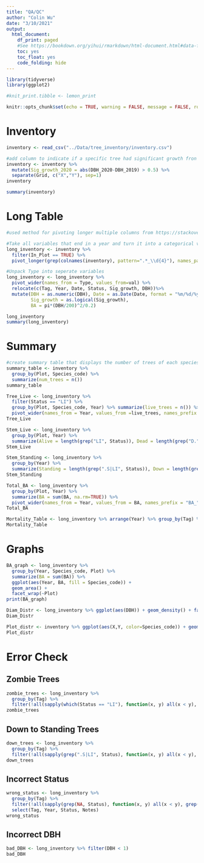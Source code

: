 ```yaml
---
title: "QA/QC"
author: "Colin Wu"
date: "3/10/2021"
output: 
  html_document:
    df_print: paged
    #See https://bookdown.org/yihui/rmarkdown/html-document.html#data-frame-printing
    toc: yes
    toc_float: yes
    code_folding: hide
---
```

```r
library(tidyverse)
library(ggplot2)

#knit_print.tibble <- lemon_print

knitr::opts_chunk$set(echo = TRUE, warning = FALSE, message = FALSE, rows.print=20)
```

# Inventory
```r
inventory <- read_csv("../Data/tree_inventory/inventory.csv")

#add column to indicate if a specific tree had significant growth fron 2019 to 2020
inventory <- inventory %>%
  mutate(Sig_growth_2020 = abs(DBH_2020-DBH_2019) > 0.5) %>%
  separate(Grid, c("X","Y"), sep=1)
inventory

summary(inventory)
```

# Long Table
```r
#used method for pivoting longer multiple columns from https://stackoverflow.com/questions/61367186/pivot-longer-into-multiple-columns

#Take all variables that end in a year and turn it into a categorical variable Type
long_inventory <- inventory %>% 
  filter(In_Plot == TRUE) %>%
  pivot_longer(grep(colnames(inventory), pattern=".*_\\d{4}"), names_pattern = "(.*)_(\\d{4})", names_to = c("Type","Year"), values_to = "val",  values_transform = list(val = as.character), names_transform = list(Year = as.integer))

#Unpack Type into seperate variables
long_inventory <- long_inventory %>% 
  pivot_wider(names_from = Type, values_from=val) %>%
  relocate(c(Tag, Year, Date, Status, Sig_growth, DBH))%>%
  mutate(DBH = as.numeric(DBH), Date = as.Date(Date, format = "%m/%d/%y"), 
         Sig_growth = as.logical(Sig_growth),
         BA = pi*(DBH/200)^2/0.2)

long_inventory
summary(long_inventory)
```

# Summary
```r
#create summary table that displays the number of trees of each species in each plot
summary_table <- inventory %>% 
  group_by(Plot, Species_code) %>% 
  summarize(num_trees = n())
summary_table

Tree_Live <- long_inventory %>% 
  filter(Status == "LI") %>% 
  group_by(Plot, Species_code, Year) %>% summarize(live_trees = n()) %>% 
  pivot_wider(names_from = Year, values_from =live_trees, names_prefix = "Live_Trees_")
Tree_Live

Stem_Live <- long_inventory %>% 
  group_by(Plot, Year) %>% 
  summarize(Alive = length(grep("LI", Status)), Dead = length(grep("D.", Status)))
Stem_Live

Stem_Standing <- long_inventory %>% 
  group_by(Year) %>%
  summarize(Standing = length(grep(".S|LI", Status)), Down = length(grep(".C", Status)))
Stem_Standing

Total_BA <- long_inventory %>% 
  group_by(Plot, Year) %>% 
  summarize(BA = sum(BA, na.rm=TRUE)) %>%
  pivot_wider(names_from = Year, values_from = BA, names_prefix = "BA_")
Total_BA

Mortality_Table <- long_inventory %>% arrange(Year) %>% group_by(Tag) %>% filter(lag(Status) == "LI" & grepl("D.", Status))
Mortality_Table
```

# Graphs
```r
BA_graph <- long_inventory %>% 
  group_by(Year, Species_code, Plot) %>% 
  summarize(BA = sum(BA)) %>% 
  ggplot(aes(Year, BA, fill = Species_code)) +
  geom_area() +
  facet_wrap(~Plot)
print(BA_graph)

Diam_Distr <- long_inventory %>% ggplot(aes(DBH)) + geom_density() + facet_grid(Year~Plot)
Diam_Distr

Plot_distr <- inventory %>% ggplot(aes(X,Y, color=Species_code)) + geom_jitter() + facet_wrap(~Plot) + coord_fixed() + theme(legend.key.size = unit(0.01, 'cm'))
Plot_distr
```

# Error Check {.tabset}
## Zombie Trees
```r
zombie_trees <- long_inventory %>%
  group_by(Tag) %>%
  filter(!all(sapply(which(Status == "LI"), function(x, y) all(x < y), which(Status != "LI"))))
zombie_trees
```

## Down to Standing Trees
```r
down_trees <- long_inventory %>% 
  group_by(Tag) %>%
  filter(!all(sapply(grep(".S|LI", Status), function(x, y) all(x < y), grep(".C", Status))))
down_trees
```

## Incorrect Status
```r
wrong_status <- long_inventory %>%
  group_by(Tag) %>%
  filter(!all(sapply(grep(NA, Status), function(x, y) all(x < y), grep(!NA, Status))) | (!grepl("LI|D[SC]", Status) & !is.na(Status))) %>% 
  select(Tag, Year, Status, Notes)
wrong_status
```

## Incorrect DBH
```r
bad_DBH <- long_inventory %>% filter(DBH < 1)
bad_DBH
```

